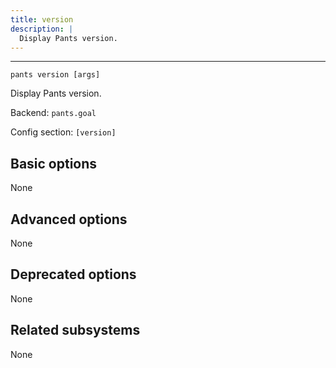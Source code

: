 ```yaml
---
title: version
description: |
  Display Pants version.
---
```



---

```
pants version [args]
```

Display Pants version.

Backend: <span className="color--primary">`pants.goal`</span>

Config section: <span className="color--primary">`[version]`</span>

<span className={styles.options}>

## Basic options

None

## Advanced options

None

## Deprecated options

None

## Related subsystems

None

</span>
